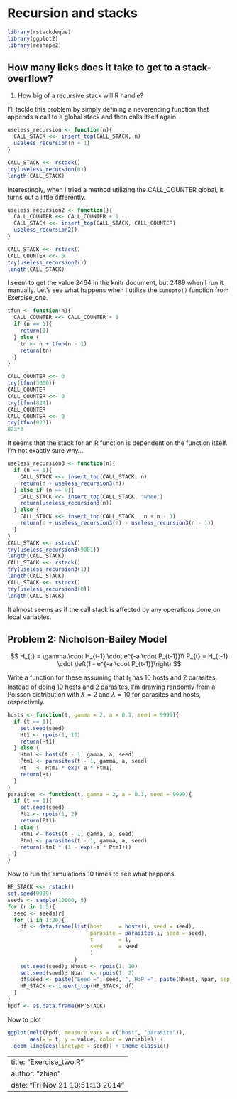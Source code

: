 Recursion and stacks
=====



```r
library(rstackdeque)
library(ggplot2)
library(reshape2)
```

## How many licks does it take to get to a stack-overflow?

1. How big of a recursive stack will R handle?

I'll tackle this problem by simply defining a neverending function that 
appends a call to a global stack and then calls itself again.

```r
useless_recursion <- function(n){
  CALL_STACK <<- insert_top(CALL_STACK, n)
  useless_recursion(n + 1)
}

CALL_STACK <<- rstack()
try(useless_recursion(0))
length(CALL_STACK)
```

Interestingly, when I tried a method utilizing the CALL_COUNTER global, it 
turns out a little differently.

```r
useless_recursion2 <- function(){
  CALL_COUNTER <<- CALL_COUNTER + 1
  CALL_STACK <<- insert_top(CALL_STACK, CALL_COUNTER)
  useless_recursion2()
}

CALL_STACK <<- rstack()
CALL_COUNTER <<- 0
try(useless_recursion2())
length(CALL_STACK)
```

I seem to get the value 2464 in the knitr document, but 2489 when I run it manually.
Let's see what happens when I utilize the `sumupto()` function from Exercise_one.

```r
tfun <- function(n){
  CALL_COUNTER <<- CALL_COUNTER + 1
  if (n == 1){
    return(1)
  } else {
    tn <- n + tfun(n - 1)
    return(tn)
  }
}

CALL_COUNTER <<- 0
try(tfun(3000))
CALL_COUNTER
CALL_COUNTER <<- 0
try(tfun(824))
CALL_COUNTER
CALL_COUNTER <<- 0
try(tfun(823))
823*3
```

It seems that the stack for an R function is dependent on the function itself. I'm 
not exactly sure why...

```r
useless_recursion3 <- function(n){
  if (n == 1){
    CALL_STACK <<- insert_top(CALL_STACK, n)
    return(n + useless_recursion3(n))
  } else if (n == 0){
    CALL_STACK <<- insert_top(CALL_STACK, "whee")
    return(useless_recursion3(n))
  } else { 
    CALL_STACK <<- insert_top(CALL_STACK,  n + n - 1)
    return(n + useless_recursion3(n) - useless_recursion3(n - 1))
  }
}
CALL_STACK <<- rstack()
try(useless_recursion3(9001))
length(CALL_STACK)
CALL_STACK <<- rstack()
try(useless_recursion3(1))
length(CALL_STACK)
CALL_STACK <<- rstack()
try(useless_recursion3(0))
length(CALL_STACK)
```


It almost seems as if the call stack is affected by any operations done on local 
variables.

## Problem 2: Nicholson-Bailey Model

$$
H_{t} = \gamma \cdot H_{t-1} \cdot e^{-a \cdot P_{t-1}}\\
P_{t} = H_{t-1} \cdot \left(1 - e^{-a \cdot P_{t-1}}\right)
$$

Write a function for these assuming that $t_1$ has 10 hosts and 2 parasites.
Instead of doing 10 hosts and 2 parasites, I'm drawing randomly from a 
Poisson distribution with $\lambda = 2$ and $\lambda = 10$ for parasites and
hosts, respectively.  

```r
hosts <- function(t, gamma = 2, a = 0.1, seed = 9999){
  if (t == 1){
    set.seed(seed)
    Ht1 <- rpois(1, 10)
    return(Ht1)
  } else {
    Htm1 <- hosts(t - 1, gamma, a, seed)
    Ptm1 <- parasites(t - 1, gamma, a, seed)
    Ht   <- Htm1 * exp(-a * Ptm1)
    return(Ht)
  }
}
parasites <- function(t, gamma = 2, a = 0.1, seed = 9999){
  if (t == 1){
    set.seed(seed)
    Pt1 <- rpois(1, 2)
    return(Pt1)
  } else {
    Htm1 <- hosts(t - 1, gamma, a, seed)
    Ptm1 <- parasites(t - 1, gamma, a, seed)
    return(Htm1 * (1 - exp(-a * Ptm1)))
  }
}
```


Now to run the simulations 10 times to see what happens. 

```r
HP_STACK <<- rstack()
set.seed(9999)
seeds <- sample(10000, 5)
for (r in 1:5){    
  seed <- seeds[r]
  for (i in 1:20){
    df <- data.frame(list(host     = hosts(i, seed = seed),
                          parasite = parasites(i, seed = seed),
                          t        = i,
                          seed     = seed
                          )
                     )
    set.seed(seed); Nhost <- rpois(1, 10)
    set.seed(seed); Npar  <- rpois(1, 2)
    df$seed <- paste("Seed =", seed, ", H:P =", paste(Nhost, Npar, sep = ":"))
    HP_STACK <- insert_top(HP_STACK, df)
  }
}
hpdf <- as.data.frame(HP_STACK)
```

Now to plot

```r
ggplot(melt(hpdf, measure.vars = c("host", "parasite")), 
       aes(x = t, y = value, color = variable)) + 
  geom_line(aes(linetype = seed)) + theme_classic()
```


---
title: "Exercise_two.R"
author: "zhian"
date: "Fri Nov 21 10:51:13 2014"
---
